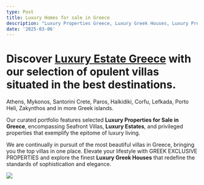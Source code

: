 ```yaml
---
type: Post
title: Luxury Homes for sale in Greece
description: "Luxury Properties Greece, Luxury Greek Houses, Luxury Property Greek Islands. Greek Exclusive Properties.\t\t\t\t\t\t\t\t\t\t\t\t\t\t\t\t\t\t\t\t\tIndulge in the epitome of opulence with\_Luxury Homes for sale in Greece presented by GREEK EXCLUSIVE PROPERTIES, the leading Real Estate company in the country. "
date: '2025-03-06'
---
```



# Discover [**Luxury Estate Greece**](https://www.greekexclusiveproperties.com/luxury-homes-for-sale-in-greece/) with our selection of opulent villas situated in the best destinations. 

Athens, Mykonos, Santorini Crete, Paros, Halkidiki, Corfu, Lefkada, Porto Heli, Zakynthos and in more Greek islands.


Our curated portfolio features selected **Luxury Properties for Sale in Greece**, encompassing Seafront Villas, **Luxury Estates**, and privileged properties that exemplify the epitome of luxury living.

We are continually in pursuit of the most beautiful villas in Greece,  bringing you the top villas in one place. Elevate your lifestyle with 
GREEK EXCLUSIVE PROPERTIES and explore the finest **Luxury Greek Houses** that redefine the standards of sophistication and elegance.



![](/images/1900xxs.jpg)
